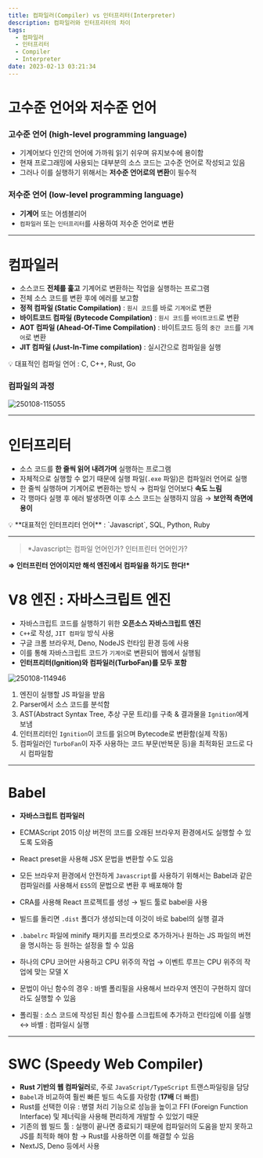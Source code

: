 ```yaml
---
title: 컴파일러(Compiler) vs 인터프리터(Interpreter)
description: 컴파일러와 인터프리터의 차이
tags:
  - 컴파일러
  - 인터프리터
  - Compiler
  - Interpreter
date: 2023-02-13 03:21:34
---
```


# 고수준 언어와 저수준 언어

### 고수준 언어 (high-level programming language)

- 기계어보다 인간의 언어에 가까워 읽기 쉬우며 유지보수에 용이함
- 현재 프로그래밍에 사용되는 대부분의 소스 코드는 고수준 언어로 작성되고 있음
- 그러나 이를 실행하기 위해서는 **저수준 언어로의 변환**이 필수적

### 저수준 언어 (low-level programming language)

- **기계어** 또는 어셈블리어
- `컴파일러` 또는 `인터프리터`를 사용하여 저수준 언어로 변환

---

# 컴파일러

- 소스코드 **전체를 훑고** 기계어로 변환하는 작업을 실행하는 프로그램
- 전체 소스 코드를 변환 후에 에러를 보고함
- **정적 컴파일 (Static Compilation)** : `원시 코드`를 바로 `기계어`로 변환
- **바이트코드 컴파일 (Bytecode Compilation)** : `원시 코드`를 `바이트코드`로 변환
- **AOT 컴파일 (Ahead-Of-Time Compilation)** : 바이트코드 등의 `중간 코드`를 `기계어`로 변환
- **JIT 컴파일 (Just-In-Time compilation)** : 실시간으로 컴파일을 실행

<aside>
💡 대표적인 컴파일 언어 : C, C++, Rust, Go

</aside>

### 컴파일의 과정

![250108-115055](/mdx/compiler-and-interpreter/250108-115055.png)

---

# 인터프리터

- 소스 코드를 **한 줄씩 읽어 내려가며** 실행하는 프로그램
- 자체적으로 실행할 수 없기 때문에 실행 파일(`.exe` 파일)은 컴파일러 언어로 실행
- 한 줄씩 실행하며 기계어로 변환하는 방식 → 컴파일 언어보다 **속도 느림**
- 각 행마다 실행 후 에러 발생하면 이후 소스 코드는 실행하지 않음 → **보안적 측면에 용이**

<aside>
💡 **대표적인 인터프리터 언어** : `Javascript`, SQL, Python, Ruby

</aside>

---

> \*Javascript는 컴파일 언어인가? 인터프린터 언어인가?

**⇒ 인터프린터 언어이지만 해석 엔진에서 컴파일을 하기도 한다!\***

>

# V8 엔진 : 자바스크립트 엔진

- 자바스크립트 코드를 실행하기 위한 **오픈소스 자바스크립트 엔진**
- `C++`로 작성, `JIT 컴파일` 방식 사용
- 구글 크롬 브라우저, Deno, NodeJS 런타임 환경 등에 사용
- 이를 통해 자바스크립트 코드가 `기계어`로 변환되어 웹에서 실행됨
- **인터프리터(Ignition)와 컴파일러(TurboFan)를 모두 포함**

![250108-114946](/mdx/compiler-and-interpreter/250108-114946.png)

1. 엔진이 실행할 JS 파일을 받음
2. Parser에서 소스 코드를 분석함
3. AST(Abstract Syntax Tree, 추상 구문 트리)를 구축 & 결과물을 `Ignition`에게 보냄
4. 인터프리터인 `Ignition`이 코드를 읽으며 Bytecode로 변환함(실제 작동)
5. 컴파일러인 `TurboFan`이 자주 사용하는 코드 부문(반복문 등)을 최적화된 코드로 다시 컴파일함

---

# Babel

- **자바스크립트 컴파일러**
- ECMAScript 2015 이상 버전의 코드를 오래된 브라우저 환경에서도 실행할 수 있도록 도와줌
- React preset을 사용해 JSX 문법을 변환할 수도 있음
- 모든 브라우저 환경에서 안전하게 `Javascript`를 사용하기 위해서는 Babel과 같은 컴파일러를 사용해서 `ES5`의 문법으로 변환 후 배포해야 함
- CRA를 사용해 React 프로젝트를 생성 → 빌드 툴로 babel을 사용
- 빌드를 돌리면 `.dist` 폴더가 생성되는데 이것이 바로 babel의 실행 결과
- `.babelrc` 파일에 minify 패키지를 프리셋으로 추가하거나 원하는 JS 파일의 버전을 명시하는 등 원하는 설정을 할 수 있음
- 하나의 CPU 코어만 사용하고 CPU 위주의 작업 → 이벤트 루프는 CPU 위주의 작업에 맞는 모델 X

- 문법이 아닌 함수의 경우 : 바벨 폴리필을 사용해서 브라우저 엔진이 구현하지 않더라도 실행할 수 있음
- 폴리필 : 소스 코드에 작성된 최신 함수를 스크립트에 추가하고 런타임에 이를 실행 ↔ 바벨 : 컴파일시 실행

---

# SWC (Speedy Web Compiler)

- **Rust 기반의 웹 컴파일러**로, 주로 `JavaScript/TypeScript` 트랜스파일링을 담당
- `Babel`과 비교하여 훨씬 빠른 빌드 속도를 자랑함 (**17배** 더 빠름)
- Rust를 선택한 이유 : 병렬 처리 기능으로 성능을 높이고 FFI (Foreign Function Interface) 및 제너릭을 사용해 편리하게 개발할 수 있었기 때문
- 기존의 웹 빌드 툴 : 실행이 끝나면 종료되기 때문에 컴파일러의 도움을 받지 못하고 JS를 최적화 해야 함 → Rust를 사용하면 이를 해결할 수 있음
- NextJS, Deno 등에서 사용
